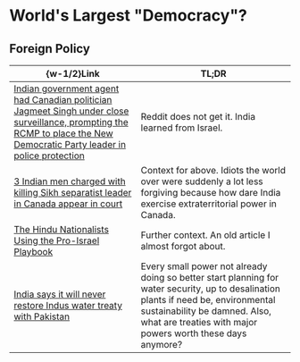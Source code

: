 #   World's Largest "Democracy"?

##  Foreign Policy

|  \{w-1/2\}Link  |  TL;DR  |
|  ----  |  ----  |
|  [Indian government agent had Canadian politician Jagmeet Singh under close surveillance, prompting the RCMP to place the New Democratic Party leader in police protection](https://old.reddit.com/r/worldnews/comments/1lapjzx/indian_government_agent_had_canadian_politician)  |  Reddit does not get it. India learned from Israel.  |
|  [3 Indian men charged with killing Sikh separatist leader in Canada appear in court](https://apnews.com/article/sikh-leader-killed-canada-india-court-nijjar-7611e393e50324e1337637ec986fdec3)  |  Context for above. Idiots the world over were suddenly a lot less forgiving because how dare India exercise extraterritorial power in Canada.  |
|  [The Hindu Nationalists Using the Pro-Israel Playbook](https://jewishcurrents.org/the-hindu-nationalists-using-the-pro-israel-playbook)  |  Further context. An old article I almost forgot about.  |
|  [India says it will never restore Indus water treaty with Pakistan](https://www.reuters.com/world/asia-pacific/india-says-it-will-never-restore-indus-water-treaty-with-pakistan-2025-06-21)  |  Every small power not already doing so better start planning for water security, up to desalination plants if need be, environmental sustainability be damned. Also, what are treaties with major powers worth these days anymore?  |
